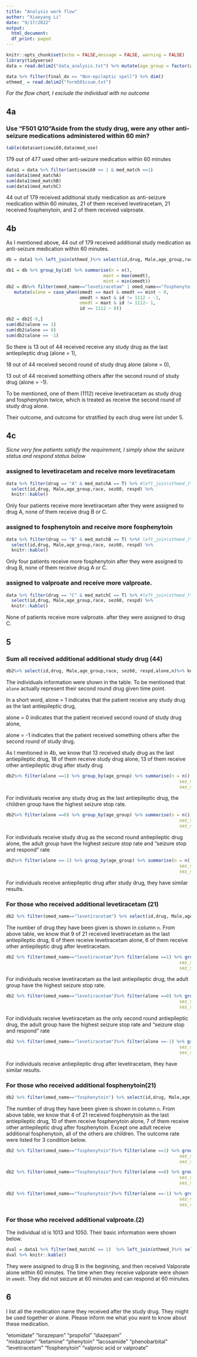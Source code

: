 ```yaml
---
title: "Analysis work flow"
author: "Xiaoyang Li"
date: "9/17/2022"
output: 
  html_document:
  df_print: paged
---
```


```r
knitr::opts_chunk$set(echo = FALSE,message = FALSE, warning = FALSE)
library(tidyverse)
data = read.delim2("data_analysis.txt") %>% mutate(age_group = factor(age_group, levels = c("child", "adult", "senior")))

data %>% filter(final_dx == "Non-epileptic spell") %>% dim()
othmed_ = read.delim2("form501csum.txt")
```

_For the flow chart, I exclude the individual with no outcome_

## 4a

### Use "F501 Q10 "Aside from the study drug, were any other anti-seizure medications administered within 60 min?

```r
table(data$antisewi60,data$med_use)
```

179 out of 477 used other anti-seizure medication within 60 minutes

```r
data1 = data %>% filter(antisewi60 == 1 & med_match ==1) 
sum(data1$med_matchA)
sum(data1$med_matchB)
sum(data1$med_matchC)
```

44 out of 179 received additional study medication as anti-seizure medication within 60 minutes, 21 of them received levetiracetam, 21 received fosphenytoin, and 2 of them received valproate.

## 4b

As I mentioned above, 44 out of 179 received additional study medication as anti-seizure medication within 60 minutes.

```r
db = data1 %>% left_join(othmed_)%>% select(id,drug, Male,age_group,race, sez60, respd,omed_name,omedt) %>% arrange(id, omedt)

db1 = db %>% group_by(id) %>% summarise(n = n(),
                                     maxt = max(omedt),
                                     mint = min(omedt)) 
db2 = db%>% filter(omed_name=="levetiracetam" | omed_name=="fosphenytoin" |omed_name=="valproic acid or valproate" ) %>% left_join(db1) %>% 
   mutate(alone = case_when(omedt == maxt & omedt == mint ~ 0,
                            omedt < maxt & id != 1112 ~ -1,
                            omedt = maxt & id != 1112~ 1,
                            id == 1112 ~ 0))

db2 = db2[-9,]
sum(db2$alone == 1)
sum(db2$alone == 0)
sum(db2$alone == -1)

```

So there is 13 out of 44 received receive any study drug as the last antiepileptic drug (alone = 1),

18 out of 44 received second round of study drug alone (alone = 0),

13  out of 44 received something others after the second round of study drug (alone = -1).


To be mentioned, one of them (1112) receive levetiracetam as study drug and fosphenytoin twice, which is treated as receive the second round of study drug alone.

Their outcome, and outcome for stratified by each drug were list under 5.

## 4c

_Sicne very few patients satisfy the requirement, I simply show the seizure status and respond status below_

### assigned to levetiracetam and receive more levetiracetam

```r
data %>% filter(drug == "A" & med_matchA == T) %>% #left_join(othmed_)%>% 
  select(id,drug, Male,age_group,race, sez60, respd) %>% 
  knitr::kable()
```

Only four patients receive more levetiracetam after they were assigned to drug A, none of them receive drug B or C. 

### assigned to fosphenytoin and receive more fosphenytoin

```r
data %>% filter(drug == "B" & med_matchB == T) %>%# left_join(othmed_)%>% 
  select(id,drug, Male,age_group,race, sez60, respd) %>% 
  knitr::kable()
```

Only four patients receive more fosphenytoin after they were assigned to drug B, none of them receive drug A or C. 

### assigned to valproate and receive more valproate.

```r

data %>% filter(drug == "C" & med_matchC == T) %>% #left_join(othmed_)%>% 
  select(id,drug, Male,age_group,race, sez60, respd) %>% 
  knitr::kable()
```

None of patients receive more valproate. after they were assigned to drug C. 

## 5

### Sum all received additional additional study drug (44)

```r
db2%>% select(id,drug, Male,age_group,race, sez60, respd,alone,n)%>% knitr::kable()
```

The individuals information were shown in the table. To be mentioned that `alone` actually represent their second round drug given time point.  

In a short word, alone = 1 indicates that the patient receive any study drug as the last antiepileptic drug,

alone = 0 indicates that the patient received second round of study drug alone,

alone = -1 indicates that the patient received something others after the second round of study drug.

As I mentioned in 4b, we know that 13 received study drug as the last antiepileptic drug, 18 of them receive study drug alone, 13 of them receive other antiepileptic drug after study drug

```r
db2%>% filter(alone ==1) %>% group_by(age_group) %>% summarise(n = n(), 
                                                                  sez_stop = mean(1-sez60), 
                                                                  sez_stop_respd = mean((1-sez60)*respd))
```

For individuals receive any study drug as the last antiepileptic drug, the children group have the highest seizure stop rate.

```r
db2%>% filter(alone ==0) %>% group_by(age_group) %>% summarise(n = n(), 
                                                                  sez_stop = mean(1-sez60), 
                                                                  sez_stop_respd = mean((1-sez60)*respd))
```

For individuals receive study drug as the second round antiepileptic drug alone, the adult group have the highest seizure stop rate and "seizure stop and respond" rate


```r
db2%>% filter(alone ==-1) %>% group_by(age_group) %>% summarise(n = n(), 
                                                                  sez_stop = mean(1-sez60), 
                                                                  sez_stop_respd = mean((1-sez60)*respd))
```


For individuals receive antiepileptic drug after study drug, they have similar results.

### For those who received additional levetiracetam (21)

```r
db2 %>% filter(omed_name=="levetiracetam") %>% select(id,drug, Male,age_group,race, sez60, respd,alone,n)%>% knitr::kable()
```

The number of drug they have been given is shown in column `n`. From above table, we know that 9 of 21 received levetiracetam as the last antiepileptic drug, 6 of them receive levetiracetam alone, 6 of them receive other antiepileptic drug after levetiracetam.

```r
db2 %>% filter(omed_name=="levetiracetam")%>% filter(alone ==1) %>% group_by(age_group) %>% summarise(n = n(), 
                                                                  sez_stop = mean(1-sez60), 
                                                                  sez_stop_respd = mean((1-sez60)*respd))
```

For individuals receive levetiracetam as the last antiepileptic drug, the adult group have the highest seizure stop rate.


```r
db2 %>% filter(omed_name=="levetiracetam")%>% filter(alone ==0) %>% group_by(age_group) %>% summarise(n = n(), 
                                                                  sez_stop = mean(1-sez60), 
                                                                  sez_stop_respd = mean((1-sez60)*respd))
```

For individuals receive levetiracetam as the only second round antiepileptic drug, the adult group have the highest seizure stop rate and "seizure stop and respond" rate

```r
db2 %>% filter(omed_name=="levetiracetam")%>% filter(alone ==-1) %>% group_by(age_group) %>% summarise(n = n(), 
                                                                  sez_stop = mean(1-sez60), 
                                                                  sez_stop_respd = mean((1-sez60)*respd))
```


For individuals receive antiepileptic drug after levetiracetam, they have similar results.


### For those who received additional fosphenytoin(21)

```r
db2 %>% filter(omed_name=="fosphenytoin") %>% select(id,drug, Male,age_group,race, sez60, respd,alone,n)%>% knitr::kable()

```

The number of drug they have been given is shown in column `n`. From above table, we know that 4 of 21 received fosphenytoin as the last antiepileptic drug, 10 of them receive fosphenytoin alone, 7 of them receive other antiepileptic drug after fosphenytoin. Except one adult receive additional fosphenytoin, all of the others are children. The outcome rate were listed for 3 condition below.

```r
db2 %>% filter(omed_name=="fosphenytoin")%>% filter(alone ==1) %>% group_by(age_group) %>% summarise(n = n(), 
                                                                  sez_stop = mean(1-sez60), 
                                                                  sez_stop_respd = mean((1-sez60)*respd))
```


```r
db2 %>% filter(omed_name=="fosphenytoin")%>% filter(alone ==0) %>% group_by(age_group) %>% summarise(n = n(), 
                                                                  sez_stop = mean(1-sez60), 
                                                                  sez_stop_respd = mean((1-sez60)*respd))
```


```r
db2 %>% filter(omed_name=="fosphenytoin")%>% filter(alone ==-1) %>% group_by(age_group) %>% summarise(n = n(), 
                                                                  sez_stop = mean(1-sez60), 
                                                                  sez_stop_respd = mean((1-sez60)*respd))
```


### For those who received additional valproate.(2)

The individual id is 1013 and 1050. Their basic information were shown below. 

```r
dval = data1 %>% filter(med_matchC == 1)  %>% left_join(othmed_)%>% select(id,drug, Male,age_group,race, sez60, respd,omedt)
dval %>% knitr::kable()
```

They were assigned to drug B in the beginning, and then received Valporate alone within 60 minutes. The time when they receive valporate were shown in `omedt`. They did not seizure at 60 minutes and can respond at 60 minutes. 

## 6

 I list all the medication name they received after the study drug. They might be used together or alone. Please inform me what you want to know about these medication.
 
"etomidate"   "lorazepam"   "propofol"      "diazepam"              
"midazolam"   "ketamine"    "phenytoin"     "lacosamide"                 "phenobarbital"   
"levetiracetam"    "fosphenytoin"    "valproic acid or valproate"
